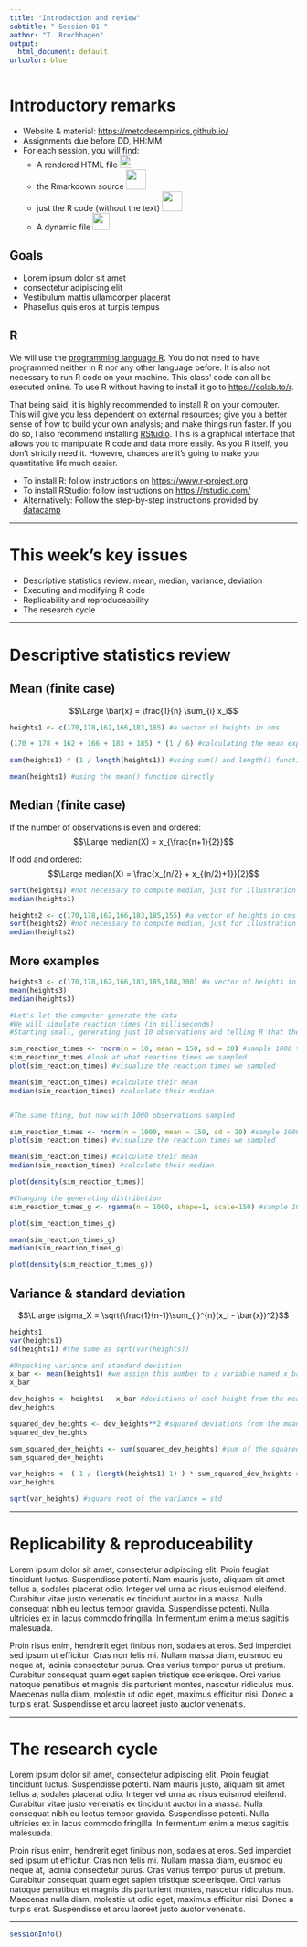 ```yaml
---
title: "Introduction and review"
subtitle: " Session 01 "
author: "T. Brochhagen"
output:
  html_document: default
urlcolor: blue
---
```


# Introductory remarks

  * Website & material: [https://metodesempirics.github.io/](https://metodesempirics.github.io/)
  * Assignments due before DD, HH:MM
  * For each session, you will find:
    * A rendered HTML file <img src="../../fa/file-alt-regular.svg" width="22"/>
    * the Rmarkdown source <img src="../../fa/markdown-brands.svg" width="35"/>
    * just the R code (without the text) <img src="../../fa/r-project-brands.svg"  width="35"/>
    * A dynamic file <img src="../../fa/file-code-solid.svg" width="30"/>


## Goals

  * Lorem ipsum dolor sit amet
  * consectetur adipiscing elit
  * Vestibulum mattis ullamcorper placerat
  * Phasellus quis eros at turpis tempus

## R
We will use the [programming language R](https://www.r-project.org/). You do not need to have programmed neither in R nor any other language before. It is also not necessary to run R code on your machine. This class' code can all be executed online. To use R without having to install it go to [https://colab.to/r](https://colab.to/r).

That being said, it is highly recommended to install R on your computer. This will give you less dependent on external resources; give you a better sense of how to build your own analysis; and make things run faster. If you do so, I also recommend installing [RStudio](https://rstudio.com/). This is a graphical interface that allows you to manipulate R code and data more easily. As you R itself, you don't strictly need it. Howevre, chances are it's going to make your quantitative life much easier.

  * To install R: follow instructions on [https://www.r-project.org](https://www.r-project.org)
  * To install RStudio: follow instructions on [https://rstudio.com/](https://rstudio.com/)
  * Alternatively: Follow the step-by-step instructions provided by [datacamp](https://www.datacamp.com/community/tutorials/installing-R-windows-mac-ubuntu)

***

# This week's key issues

  * Descriptive statistics review: mean, median, variance, deviation
  * Executing and modifying R code
  * Replicability and reproduceability
  * The research cycle

***

# Descriptive statistics review

## Mean (finite case)
$$\Large \bar{x} = \frac{1}{n} \sum_{i} x_i$$

```r
heights1 <- c(170,178,162,166,183,185) #a vector of heights in cms

(170 + 178 + 162 + 166 + 183 + 185) * (1 / 6) #calculating the mean explicitly

sum(heights1) * (1 / length(heights1)) #using sum() and length() functions

mean(heights1) #using the mean() function directly
```


## Median (finite case)
If the number of observations is even and ordered:
$$\Large median(X) = x_{\frac{n+1}{2}}$$

If odd and ordered:
$$\Large median(X) = \frac{x_{n/2} + x_{(n/2)+1}}{2}$$

```r
sort(heights1) #not necessary to compute median, just for illustration
median(heights1)

heights2 <- c(170,178,162,166,183,185,155) #a vector of heights in cms
sort(heights2) #not necessary to compute median, just for illustration
median(heights2)
```

## More examples

```r

heights3 <- c(170,178,162,166,183,185,188,300) #a vector of heights in cms
mean(heights3)
median(heights3)
```

```r
#Let's let the computer generate the data
#We will simulate reaction times (in milliseconds)
#Starting small, generating just 10 observations and telling R that the central tendency is 150 ms, with 20 ms of standard deviation

sim_reaction_times <- rnorm(n = 10, mean = 150, sd = 20) #sample 1000 times from a Normal distribution with mean 150 and sd of 20
sim_reaction_times #look at what reaction times we sampled
plot(sim_reaction_times) #visualize the reaction times we sampled

mean(sim_reaction_times) #calculate their mean
median(sim_reaction_times) #calculate their median


#The same thing, but now with 1000 observations sampled

sim_reaction_times <- rnorm(n = 1000, mean = 150, sd = 20) #sample 1000 times from a Normal distribution with mean 150 and sd of 20
plot(sim_reaction_times) #visualize the reaction times we sampled

mean(sim_reaction_times) #calculate their mean
median(sim_reaction_times) #calculate their median

plot(density(sim_reaction_times))

#Changing the generating distribution
sim_reaction_times_g <- rgamma(n = 1000, shape=1, scale=150) #sample 1000 times from a Gamma distribution with mean 150 and sd of 20

plot(sim_reaction_times_g)

mean(sim_reaction_times_g)
median(sim_reaction_times_g)

plot(density(sim_reaction_times_g))
```


## Variance & standard deviation


$$\L  arge \sigma_X = \sqrt{\frac{1}{n-1}\sum_{i}^{n}(x_i - \bar{x})^2}$$

```r
heights1
var(heights1)
sd(heights1) #the same as sqrt(var(heights))

#Unpacking variance and standard deviation
x_bar <- mean(heights1) #we assign this number to a variable named x_bar
x_bar

dev_heights <- heights1 - x_bar #deviations of each height from the mean
dev_heights

squared_dev_heights <- dev_heights**2 #squared deviations from the mean
squared_dev_heights

sum_squared_dev_heights <- sum(squared_dev_heights) #sum of the squared deviations
sum_squared_dev_heights

var_heights <- ( 1 / (length(heights1)-1) ) * sum_squared_dev_heights #divide by number of observations - 1
var_heights

sqrt(var_heights) #square root of the variance = std
```



***
# Replicability & reproduceability
Lorem ipsum dolor sit amet, consectetur adipiscing elit. Proin feugiat tincidunt luctus. Suspendisse potenti. Nam mauris justo, aliquam sit amet tellus a, sodales placerat odio. Integer vel urna ac risus euismod eleifend. Curabitur vitae justo venenatis ex tincidunt auctor in a massa. Nulla consequat nibh eu lectus tempor gravida. Suspendisse potenti. Nulla ultricies ex in lacus commodo fringilla. In fermentum enim a metus sagittis malesuada.

Proin risus enim, hendrerit eget finibus non, sodales at eros. Sed imperdiet sed ipsum ut efficitur. Cras non felis mi. Nullam massa diam, euismod eu neque at, lacinia consectetur purus. Cras varius tempor purus ut pretium. Curabitur consequat quam eget sapien tristique scelerisque. Orci varius natoque penatibus et magnis dis parturient montes, nascetur ridiculus mus. Maecenas nulla diam, molestie ut odio eget, maximus efficitur nisi. Donec a turpis erat. Suspendisse et arcu laoreet justo auctor venenatis.

***
# The research cycle
Lorem ipsum dolor sit amet, consectetur adipiscing elit. Proin feugiat tincidunt luctus. Suspendisse potenti. Nam mauris justo, aliquam sit amet tellus a, sodales placerat odio. Integer vel urna ac risus euismod eleifend. Curabitur vitae justo venenatis ex tincidunt auctor in a massa. Nulla consequat nibh eu lectus tempor gravida. Suspendisse potenti. Nulla ultricies ex in lacus commodo fringilla. In fermentum enim a metus sagittis malesuada.

Proin risus enim, hendrerit eget finibus non, sodales at eros. Sed imperdiet sed ipsum ut efficitur. Cras non felis mi. Nullam massa diam, euismod eu neque at, lacinia consectetur purus. Cras varius tempor purus ut pretium. Curabitur consequat quam eget sapien tristique scelerisque. Orci varius natoque penatibus et magnis dis parturient montes, nascetur ridiculus mus. Maecenas nulla diam, molestie ut odio eget, maximus efficitur nisi. Donec a turpis erat. Suspendisse et arcu laoreet justo auctor venenatis.

***
```r
sessionInfo()
```
